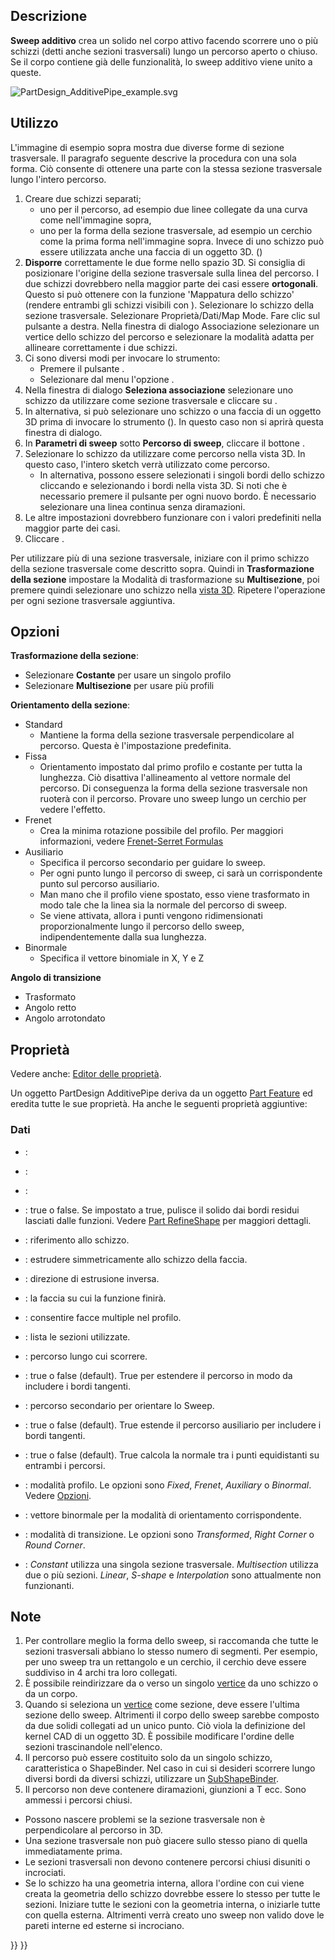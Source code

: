 <languages/>

{{Docnav/it
|[[PartDesign_AdditiveLoft/it|Loft additivo]]
|[[PartDesign_AdditiveHelix/it|Elica additiva]]
|[[PartDesign_Workbench/it|PartDesign]]
|IconL=PartDesign_AdditiveLoft.svg
|IconR=PartDesign_AdditiveHelix.svg
|IconC=Workbench_PartDesign.svg
}}

{{GuiCommand/it
|Name=PartDesign AdditivePipe
|Name/it=PartDesign Sweep additivo
|MenuLocation=Part Design → Crea una funzione additiva → Sweep additivo
|Workbenches=[[PartDesign_Workbench/it|PartDesign]]
|Version=0.17
|SeeAlso=[[PartDesign_AdditiveLoft/it|Loft additivo]], [[PartDesign_SubtractivePipe/it|Sweep sottrattivo]]
}}

<span id="Description"></span>
==Descrizione==

'''Sweep additivo''' crea un solido nel corpo attivo facendo scorrere uno o più schizzi (detti anche sezioni trasversali) lungo un percorso aperto o chiuso. Se il corpo contiene già delle funzionalità, lo sweep additivo viene unito a queste.

[[File:PartDesign AdditivePipe example.svg|none]]
{{Caption|A sinistra: sezioni trasversali (A) e (B) da far scorrere lungo il percorso (C); a destra lo sweep additivo risultante.}}

<span id="Usage"></span>
==Utilizzo== 

L'immagine di esempio sopra mostra due diverse forme di sezione trasversale. Il paragrafo seguente descrive la procedura con una sola forma. Ciò consente di ottenere una parte con la stessa sezione trasversale lungo l'intero percorso.

# Creare due schizzi separati;
#* uno per il percorso, ad esempio due linee collegate da una curva come nell'immagine sopra,
#* uno per la forma della sezione trasversale, ad esempio un cerchio come la prima forma nell'immagine sopra. Invece di uno schizzo può essere utilizzata anche una faccia di un oggetto 3D. ({{Version/it|0.20}})
# '''Disporre''' correttamente le due forme nello spazio 3D. Si consiglia di posizionare l'origine della sezione trasversale sulla linea del percorso. I due schizzi dovrebbero nella maggior parte dei casi essere '''ortogonali'''. Questo si può ottenere con la funzione 'Mappatura dello schizzo' (rendere entrambi gli schizzi visibili con {{KEY|Spazio}}). Selezionare lo schizzo della sezione trasversale. Selezionare Proprietà/Dati/Map Mode. Fare clic sul pulsante {{Button|...}} a destra. Nella finestra di dialogo Associazione selezionare un vertice dello schizzo del percorso e selezionare la modalità adatta per allineare correttamente i due schizzi.
# Ci sono diversi modi per invocare lo strumento:
#* Premere il pulsante {{Button|[[Image:PartDesign_AdditivePipe.svg|16px]] [[PartDesign_AdditivePipe/it|Sweep additivo]]}}.
#* Selezionare dal menu l'opzione {{MenuCommand|PartDesign → Creare una funzione additiva → [[Image:PartDesign_AdditivePipe.svg|16px]]Sweep additivo}}.
# Nella finestra di dialogo '''Seleziona associazione''' selezionare uno schizzo da utilizzare come sezione trasversale e cliccare su {{Button|OK}}.
# In alternativa, si può selezionare uno schizzo o una faccia di un oggetto 3D prima di invocare lo strumento ({{Version/it|0.20}}). In questo caso non si aprirà questa finestra di dialogo.
# In '''Parametri di sweep''' sotto '''Percorso di sweep''', cliccare il bottone {{Button|Oggetto}}.
# Selezionare lo schizzo da utilizzare come percorso nella vista 3D. In questo caso, l'intero sketch verrà utilizzato come percorso.
#* In alternativa, possono essere selezionati i singoli bordi dello schizzo cliccando {{Button|Aggiungi bordo}} e selezionando i bordi nella vista 3D. Si noti che è necessario premere il pulsante {{Button|Aggiungi bordo}} per ogni nuovo bordo. È necessario selezionare una linea continua senza diramazioni.
# Le altre impostazioni dovrebbero funzionare con i valori predefiniti nella maggior parte dei casi.
# Cliccare {{Button|OK}}.

<div class="mw-translate-fuzzy">
Per utilizzare più di una sezione trasversale, iniziare con il primo schizzo della sezione trasversale come descritto sopra. Quindi in '''Trasformazione della sezione''' impostare la Modalità di trasformazione su '''Multisezione''', poi premere {{Button|Aggiungi sezione}} quindi selezionare uno schizzo nella [[3D view/it|vista 3D]]. Ripetere l'operazione per ogni sezione trasversale aggiuntiva.
</div>

<span id="Options"></span>
==Opzioni== 

'''Trasformazione della sezione''': 
* Selezionare '''Costante''' per usare un singolo profilo
* Selezionare '''Multisezione''' per usare più profili
'''Orientamento della sezione''':
* Standard
** Mantiene la forma della sezione trasversale perpendicolare al percorso. Questa è l'impostazione predefinita.
* Fissa
** Orientamento impostato dal primo profilo e costante per tutta la lunghezza. Ciò disattiva l'allineamento al vettore normale del percorso. Di conseguenza la forma della sezione trasversale non ruoterà con il percorso. Provare uno sweep lungo un cerchio per vedere l'effetto.
* Frenet
** Crea la minima rotazione possibile del profilo. Per maggiori informazioni, vedere [https://en.wikipedia.org/wiki/Frenet%E2%80%93Serret_formulas Frenet-Serret Formulas]
* Ausiliario
** Specifica il percorso secondario per guidare lo sweep.
** Per ogni punto {{Emphasis|P}} lungo il percorso di sweep, ci sarà un corrispondente punto {{Emphasis|Q}} sul percorso ausiliario.
** Man mano che il profilo viene spostato, esso viene trasformato in modo tale che la linea {{Emphasis|PQ}} sia la normale del percorso di sweep.
** Se {{Emphasis|Equivalenza curvilineare}} viene attivata, allora i punti {{Emphasis|Q}} vengono ridimensionati proporzionalmente lungo il percorso dello sweep, indipendentemente dalla sua lunghezza.
* Binormale
** Specifica il vettore binomiale in X, Y e Z
'''Angolo di transizione'''
* Trasformato
* Angolo retto
* Angolo arrotondato

<span id="Properties"></span>
== Proprietà ==

Vedere anche: [[Property_editor/it|Editor delle proprietà]].

Un oggetto PartDesign AdditivePipe deriva da un oggetto [[Part_Feature/it|Part Feature]] ed eredita tutte le sue proprietà. Ha anche le seguenti proprietà aggiuntive:

<span id="Data"></span>
===Dati===

{{TitleProperty|Base}}

* {{PropertyData|Add Sub Shape|PartShape|Hidden}}: 
* {{PropertyData|Base Feature|Link|Hidden}}: 
* {{PropertyData|_Body|LinkHidden|Hidden}}: 

{{TitleProperty|Part Design}}

* {{PropertyData|Refine}}: true o false. Se impostato a true, pulisce il solido dai bordi residui lasciati dalle funzioni. Vedere [[Part RefineShape/it|Part RefineShape]] per maggiori dettagli.

{{TitleProperty|Sketch Based}}

* {{PropertyData|Profile|LinkSub}}: riferimento allo schizzo.
* {{PropertyData|Midplane|Bool}}: estrudere simmetricamente allo schizzo della faccia.
* {{PropertyData|Reversed|Bool}}: direzione di estrusione inversa.
* {{PropertyData|Up To Face|LinkSub}}: la faccia su cui la funzione finirà.
* {{PropertyData|Allow Multi Face|Bool}}: consentire facce multiple nel profilo.

{{TitleProperty|Sweep}}

* {{PropertyData|Sections|LinkSubList}}: lista le sezioni utilizzate.
* {{PropertyData|Spine|LinkSub}}: percorso lungo cui scorrere.
* {{PropertyData|Spine Tangent|Bool}}: true o false (default). True per estendere il percorso in modo da includere i bordi tangenti.
* {{PropertyData|Auxiliary Spine|LinkSub|Hidden}}: percorso secondario per orientare lo Sweep.
* {{PropertyData|Auxiliary Spine Tangent|Bool}}: true o false (default). True estende il percorso ausiliario per includere i bordi tangenti.
* {{PropertyData|Auxiliary Curvelinear|Bool}}: true o false (default). True calcola la normale tra i punti equidistanti su entrambi i percorsi.
* {{PropertyData|Mode|Enumeration}}: modalità profilo. Le opzioni sono ''Fixed'', ''Frenet'', ''Auxiliary'' o ''Binormal''. Vedere [[#Opzioni|Opzioni]].
* {{PropertyData|Binormal|Vector}}: vettore binormale per la modalità di orientamento corrispondente.
* {{PropertyData|Transition|Enumeration}}: modalità di transizione. Le opzioni sono ''Transformed'', ''Right Corner'' o ''Round Corner''.
* {{PropertyData|Transformation|Enumeration}}: ''Constant'' utilizza una singola sezione trasversale. ''Multisection'' utilizza due o più sezioni. ''Linear'', ''S-shape'' e ''Interpolation'' sono attualmente non funzionanti.

<span id="Notes"></span>
==Note==

# Per controllare meglio la forma dello sweep, si raccomanda che tutte le sezioni trasversali abbiano lo stesso numero di segmenti. Per esempio, per uno sweep tra un rettangolo e un cerchio, il cerchio deve essere suddiviso in 4 archi tra loro collegati.
# È possibile reindirizzare da o verso un singolo [[Glossary/it#V|vertice]] da uno schizzo o da un corpo. {{Version/it|0.20}}
# Quando si seleziona un [[Glossary/it#V|vertice]] come sezione, deve essere l'ultima sezione dello sweep. Altrimenti il corpo dello sweep sarebbe composto da due solidi collegati ad un unico punto. Ciò viola la definizione del kernel CAD di un oggetto 3D. È possibile modificare l'ordine delle sezioni trascinandole nell'elenco.
# Il percorso può essere costituito solo da un singolo schizzo, caratteristica o ShapeBinder. Nel caso in cui si desideri scorrere lungo diversi bordi da diversi schizzi, utilizzare un [[PartDesign_SubShapeBinder/it|SubShapeBinder]].
# Il percorso non deve contenere diramazioni, giunzioni a T ecc. Sono ammessi i percorsi chiusi.
* Possono nascere problemi se la sezione trasversale non è perpendicolare al percorso in 3D.
* Una sezione trasversale non può giacere sullo stesso piano di quella immediatamente prima.
* Le sezioni trasversali non devono contenere percorsi chiusi disuniti o incrociati.
* Se lo schizzo ha una geometria interna, allora l'ordine con cui viene creata la geometria dello schizzo dovrebbe essere lo stesso per tutte le sezioni. Iniziare tutte le sezioni con la geometria interna, o iniziarle tutte con quella esterna. Altrimenti verrà creato uno sweep non valido dove le pareti interne ed esterne si incrociano.


{{Docnav/it
|[[PartDesign_AdditiveLoft/it|Loft additivo]]
|[[PartDesign_AdditiveHelix/it|Elica additiva]]
|[[PartDesign_Workbench/it|PartDesign]]
|IconL=PartDesign_AdditiveLoft.svg
|IconR=PartDesign_AdditiveHelix.svg
|IconC=Workbench_PartDesign.svg
}}

{{PartDesign Tools navi{{#translation:}}}}
{{Userdocnavi{{#translation:}}}}